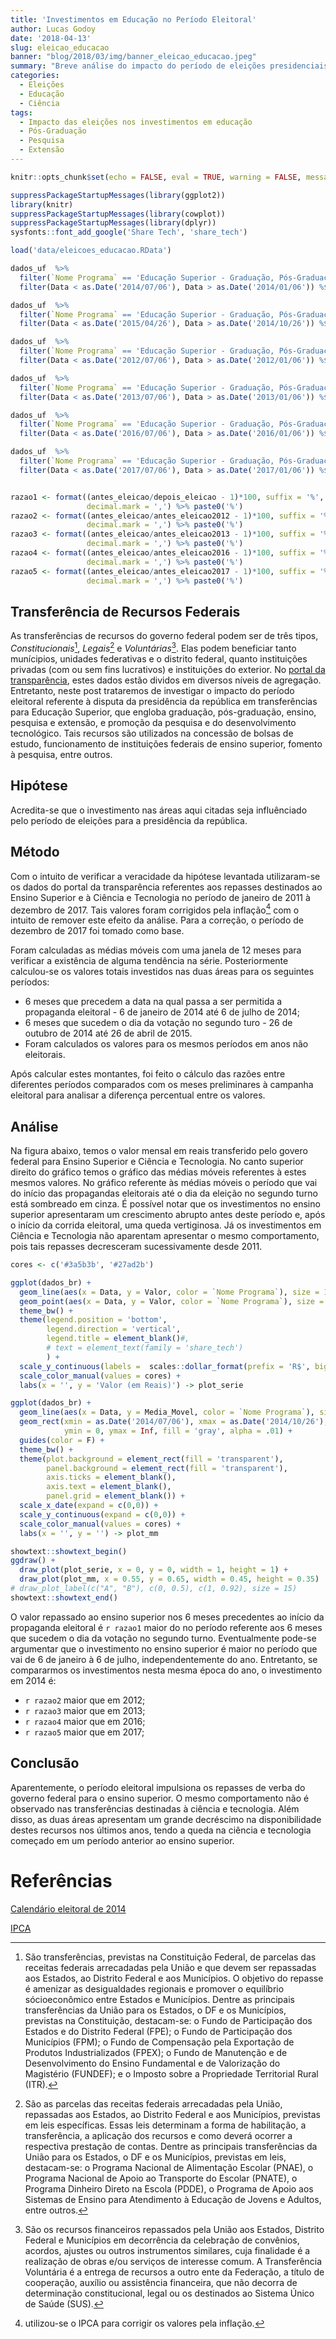 ```yaml
---
title: 'Investimentos em Educação no Período Eleitoral'
author: Lucas Godoy
date: '2018-04-13'
slug: eleicao_educacao
banner: "blog/2018/03/img/banner_eleicao_educacao.jpeg"
summary: "Breve análise do impacto do período de eleições presidenciais no investimento em educação."
categories:
  - Eleições
  - Educação
  - Ciência
tags:
  - Impacto das eleições nos investimentos em educação
  - Pós-Graduação
  - Pesquisa
  - Extensão
---
```


```r
knitr::opts_chunk$set(echo = FALSE, eval = TRUE, warning = FALSE, message = FALSE)
```

```r
suppressPackageStartupMessages(library(ggplot2))
library(knitr)
suppressPackageStartupMessages(library(cowplot))
suppressPackageStartupMessages(library(dplyr))
sysfonts::font_add_google('Share Tech', 'share_tech')
```

```r
load('data/eleicoes_educacao.RData')
```


```r
dados_uf  %>% 
  filter(`Nome Programa` == 'Educação Superior - Graduação, Pós-Graduação, Ensino, Pesquisa e Extensão') %>% 
  filter(Data < as.Date('2014/07/06'), Data > as.Date('2014/01/06')) %$% Valor %>% sum -> antes_eleicao

dados_uf  %>%  
  filter(`Nome Programa` == 'Educação Superior - Graduação, Pós-Graduação, Ensino, Pesquisa e Extensão') %>% 
  filter(Data < as.Date('2015/04/26'), Data > as.Date('2014/10/26')) %$% Valor %>% sum -> depois_eleicao

dados_uf  %>% 
  filter(`Nome Programa` == 'Educação Superior - Graduação, Pós-Graduação, Ensino, Pesquisa e Extensão') %>% 
  filter(Data < as.Date('2012/07/06'), Data > as.Date('2012/01/06')) %$% Valor %>% sum -> antes_eleicao2012

dados_uf  %>% 
  filter(`Nome Programa` == 'Educação Superior - Graduação, Pós-Graduação, Ensino, Pesquisa e Extensão') %>% 
  filter(Data < as.Date('2013/07/06'), Data > as.Date('2013/01/06')) %$% Valor %>% sum -> antes_eleicao2013

dados_uf  %>% 
  filter(`Nome Programa` == 'Educação Superior - Graduação, Pós-Graduação, Ensino, Pesquisa e Extensão') %>% 
  filter(Data < as.Date('2016/07/06'), Data > as.Date('2016/01/06')) %$% Valor %>% sum -> antes_eleicao2016

dados_uf  %>% 
  filter(`Nome Programa` == 'Educação Superior - Graduação, Pós-Graduação, Ensino, Pesquisa e Extensão') %>% 
  filter(Data < as.Date('2017/07/06'), Data > as.Date('2017/01/06')) %$% Valor %>% sum -> antes_eleicao2017


razao1 <- format((antes_eleicao/depois_eleicao - 1)*100, suffix = '%', digits = 7, 
                 decimal.mark = ',') %>% paste0('%')
razao2 <- format((antes_eleicao/antes_eleicao2012 - 1)*100, suffix = '%', digits = 7, 
                 decimal.mark = ',') %>% paste0('%')
razao3 <- format((antes_eleicao/antes_eleicao2013 - 1)*100, suffix = '%', digits = 7, 
                 decimal.mark = ',') %>% paste0('%')
razao4 <- format((antes_eleicao/antes_eleicao2016 - 1)*100, suffix = '%', digits = 7, 
                 decimal.mark = ',') %>% paste0('%')
razao5 <- format((antes_eleicao/antes_eleicao2017 - 1)*100, suffix = '%', digits = 7, 
                 decimal.mark = ',') %>% paste0('%')

```

## Transferência de Recursos Federais

  As transferências de recursos do governo federal podem ser de três 
tipos, _Constitucionais_[^1], _Legais_[^2] e _Voluntárias_[^3]. Elas podem beneficiar tanto 
munícipios, unidades federativas e o distrito federal, quanto instituições privadas 
(com ou sem fins lucrativos) e instituições do exterior. 
No [portal da transparência](http://www.portaltransparencia.gov.br), estes dados estão 
dividos em diversos níveis de agregação. Entretanto, neste post trataremos de investigar o 
impacto do período eleitoral referente à disputa da presidência da república em transferências 
para Educação Superior, que engloba graduação, pós-graduação, ensino, pesquisa e extensão, 
e promoção da pesquisa e do desenvolvimento tecnológico. Tais recursos são utilizados na 
concessão de bolsas de estudo, funcionamento de instituições federais de ensino superior, 
fomento à pesquisa, entre outros. 

[^1]: São transferências, previstas na Constituição Federal, de parcelas das receitas federais arrecadadas pela União e que devem ser repassadas aos Estados, ao Distrito Federal e aos Municípios. O objetivo do repasse é amenizar as desigualdades regionais e promover o equilíbrio sócioeconômico entre Estados e Municípios. Dentre as principais transferências da União para os Estados, o DF e os Municípios, previstas na Constituição, destacam-se: o Fundo de Participação dos Estados e do Distrito Federal (FPE); o Fundo de Participação dos Municípios (FPM); o Fundo de Compensação pela Exportação de Produtos Industrializados (FPEX); o Fundo de Manutenção e de Desenvolvimento do Ensino Fundamental e de Valorização do Magistério (FUNDEF); e o Imposto sobre a Propriedade Territorial Rural (ITR).

[^2]: São as parcelas das receitas federais arrecadadas pela União, repassadas aos Estados, ao Distrito Federal e aos Municípios, previstas em leis específicas. Essas leis determinam a forma de habilitação, a transferência, a aplicação dos recursos e como deverá ocorrer a respectiva prestação de contas. Dentre as principais transferências da União para os Estados, o DF e os Municípios, previstas em leis, destacam-se: o Programa Nacional de Alimentação Escolar (PNAE), o Programa Nacional de Apoio ao Transporte do Escolar (PNATE), o Programa Dinheiro Direto na Escola (PDDE), o Programa de Apoio aos Sistemas de Ensino para Atendimento à Educação de Jovens e Adultos, entre outros.

[^3]: São os recursos financeiros repassados pela União aos Estados, Distrito Federal e Municípios em decorrência da celebração de convênios, acordos, ajustes ou outros instrumentos similares, cuja finalidade é a realização de obras e/ou serviços de interesse comum. A Transferência Voluntária é a entrega de recursos a outro ente da Federação, a título de cooperação, auxílio ou assistência financeira, que não decorra de determinação constitucional, legal ou os destinados ao Sistema Único de Saúde (SUS).

## Hipótese

  Acredita-se que o investimento nas áreas aqui citadas seja influênciado pelo período
de eleições para a presidência da república. 

## Método

Com o intuito de verificar a veracidade da hipótese levantada utilizaram-se os 
dados do portal da transparência referentes aos repasses destinados ao Ensino 
Superior e à Ciência e Tecnologia no período de janeiro de 2011 à dezembro de 2017.
Tais valores foram corrigidos pela inflação[^4] com o intuito de remover este
efeito da análise. Para a correção, o período de dezembro de 2017 foi tomado como base.

Foram calculadas as médias móveis com uma janela de 12 meses para verificar a existência
de alguma tendência na série. Posteriormente calculou-se os valores totais investidos nas duas áreas 
para os seguintes períodos:

* 6 meses que precedem a data na qual passa a ser permitida a propaganda
eleitoral - 6 de janeiro de 2014 até 6 de julho de 2014;  
* 6 meses que sucedem o dia da votação no segundo turo - 26 de outubro
de 2014 até 26 de abril de 2015.
* Foram calculados os valores para os mesmos períodos em anos não 
eleitorais.

Após calcular estes montantes, foi feito o cálculo das razões entre diferentes
períodos comparados com os meses preliminares à campanha eleitoral para
analisar a diferença percentual entre os valores.

[^4]: utilizou-se o IPCA para corrigir os valores pela inflação.

## Análise

Na figura abaixo, temos o valor mensal em reais transferido pelo govero federal
para Ensino Superior e Ciência e Tecnologia. No canto superior direito do gráfico
temos o gráfico das médias móveis referentes à estes mesmos valores. No gráfico
referente às médias móveis o período que vai do início das propagandas eleitorais
até o dia da eleição no segundo turno está sombreado em cinza. É possível notar
que os investimentos no ensino superior apresentaram um crescimento abrupto
antes deste período e, após o início da corrida eleitoral, uma queda vertiginosa.
Já os investimentos em Ciência e Tecnologia não aparentam apresentar o mesmo
comportamento, pois tais repasses decresceram sucessivamente desde 2011.

```r
cores <- c('#3a5b3b', '#27ad2b')

ggplot(dados_br) +
  geom_line(aes(x = Data, y = Valor, color = `Nome Programa`), size = 1.05) +
  geom_point(aes(x = Data, y = Valor, color = `Nome Programa`), size = 1.5) +
  theme_bw() +
  theme(legend.position = 'bottom', 
        legend.direction = 'vertical',
        legend.title = element_blank()#,
        # text = element_text(family = 'share_tech')
        ) +
  scale_y_continuous(labels =  scales::dollar_format(prefix = 'R$', big.mark = '.')) +
  scale_color_manual(values = cores) +
  labs(x = '', y = 'Valor (em Reais)') -> plot_serie

ggplot(dados_br) +
  geom_line(aes(x = Data, y = Media_Movel, color = `Nome Programa`), size = 1.05) +
  geom_rect(xmin = as.Date('2014/07/06'), xmax = as.Date('2014/10/26'), 
            ymin = 0, ymax = Inf, fill = 'gray', alpha = .01) +
  guides(color = F) +
  theme_bw() +
  theme(plot.background = element_rect(fill = 'transparent'),
        panel.background = element_rect(fill = 'transparent'),
        axis.ticks = element_blank(),
        axis.text = element_blank(),
        panel.grid = element_blank()) +
  scale_x_date(expand = c(0,0)) +
  scale_y_continuous(expand = c(0,0)) +
  scale_color_manual(values = cores) +
  labs(x = '', y = '') -> plot_mm

showtext::showtext_begin()
ggdraw() +
  draw_plot(plot_serie, x = 0, y = 0, width = 1, height = 1) +
  draw_plot(plot_mm, x = 0.55, y = 0.65, width = 0.45, height = 0.35) 
# draw_plot_label(c("A", "B"), c(0, 0.5), c(1, 0.92), size = 15)
showtext::showtext_end()

```

O valor repassado ao ensino superior nos 6 meses precedentes ao início
da propaganda eleitoral é `r razao1` maior do no período referente
aos 6 meses que sucedem o dia da votação no segundo turno. Eventualmente
pode-se argumentar que o investimento no ensino superior é maior no
período que vai de 6 de janeiro à 6 de julho, independentemente do ano. 
Entretanto, se compararmos os investimentos nesta mesma época do ano, 
o investimento em 2014 é: 

* `r razao2` maior que em 2012;
* `r razao3` maior que em 2013;
* `r razao4` maior que em 2016;
* `r razao5` maior que em 2017;

## Conclusão

Aparentemente, o período eleitoral impulsiona os repasses de verba do governo
federal para o ensino superior. O mesmo comportamento não é observado nas
transferências destinadas à ciência e tecnologia. Além disso, as duas áreas
apresentam um grande decréscimo na disponibilidade destes recursos nos últimos
anos, tendo a queda na ciência e tecnologia começado em um período anterior
ao ensino superior.

# Referências

[Calendário eleitoral de 2014](http://www.tse.jus.br/eleitor-e-eleicoes/eleicoes/eleicoes-anteriores/eleicoes-2014/normas-e-decisoes/normas-e-documentacoes/resolucao-no-23.390)  

[IPCA](https://www.ibge.gov.br/estatisticas-novoportal/economicas/precos-e-custos/9256-indice-nacional-de-precos-ao-consumidor-amplo.html?=&t=o-que-e)  
